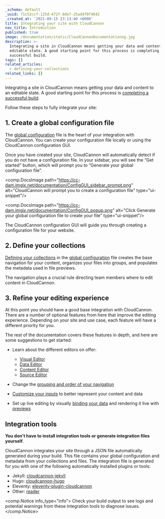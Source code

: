 ```yaml
---
_schema: default
_uuid: 71c52ccf-125d-472f-8de7-25ad4f0f4642
_created_at: '2021-09-15 23:13:40 +0000'
title: Integrating your site with CloudCannon
nav_title: Introduction
published: true
image: /documentation/static/CloudCannonDocumentationog.jpg
description: >-
  Integrating a site in CloudCannon means getting your data and content to an
  editable state. A good starting point for this process is completing a
  successful build.
tags: []
related_articles:
  - defining-your-collections
related_links: []
---
```

Integrating a site in CloudCannon means getting your data and content to an editable state. A good starting point for this process is [completing a successful build](/documentation/articles/configuring-your-build).

Follow these steps to fully integrate your site:

## 1\. Create a global configuration file

The [global configuration](/documentation/articles/setting-global-configuration) file is the heart of your integration with CloudCannon. You can create your configuration file locally or using the CloudCannon configuration GUI.

Once you have created your site, CloudCannon will automatically detect if you do not have a configuration file. In your sidebar, you will see the “Get started” button, which will prompt you to “Generate your global configuration file”.

<comp.DocsImage path="https://cc-dam.imgix.net/documentation/ConfigGUI_sidebar_prompt.png" alt="CloudCannon will prompt you to create a configuration file" type="ui-snippet"/>

<comp.DocsImage path="https://cc-dam.imgix.net/documentation/ConfigGUI_popup.png" alt="Click Generate your global configuration file to create your file" type="ui-snippet"/>

The CloudCannon configuration GUI will guide you through creating a configuration file for your website.

## 2\. Define your collections

[Defining your collections](/documentation/articles/defining-your-collections) in the [global configuration](/documentation/articles/setting-global-configuration) file creates the base navigation for your content, organizes your files into groups, and populates the metadata used in file previews.

The navigation plays a crucial rule directing team members where to edit content in CloudCannon.

## 3\. Refine your editing experience

At this point you should have a good base integration with CloudCannon. There are a number of optional features from here that improve the editing experience. Depending on your site and use case, each feature will have a different priority for you.

The rest of the documentation covers these features in depth, and here are some suggestions to get started:

* Learn about the different editors on offer:

  * [Visual Editor](/documentation/articles/introducing-the-visual-editor)
  * [Data Editor](/documentation/articles/introducing-the-data-editor)
  * [Content Editor](/documentation/articles/introducing-the-content-editor)
  * [Source Editor](/documentation/articles/introducing-the-source-editor)
* Change the [grouping and order of your navigation](/documentation/articles/introducing-your-site-navigation)

* [Customize your inputs](/documentation/articles/how-to-choose-what-input-is-used-in-the-data-editor) to better represent your content and data

* Set up live editing by visually [binding your data](/documentation/articles/what-are-visual-data-bindings) and rendering it live with [previews](/documentation/articles/what-is-live-editing)

## Integration tools

**You don't have to install integration tools or generate integration files yourself**.

CloudCannon integrates your site through a JSON file automatically generated during your build. This file contains your global configuration and metadata from your collections and files. The integration file is generated for you with one of the following automatically installed plugins or tools:

* Jekyll: [cloudcannon-jekyll](https://github.com/CloudCannon/cloudcannon-jekyll)
* Hugo: [cloudcannon-hugo](https://github.com/CloudCannon/cloudcannon-hugo)
* Eleventy: [eleventy-plugin-cloudcannon](https://github.com/CloudCannon/eleventy-plugin-cloudcannon)
* Other: [reader](https://github.com/CloudCannon/reader)

<comp.Notice info_type="info">
  Check your build output to see logs and potential warnings from these integration tools to diagnose issues.
</comp.Notice>